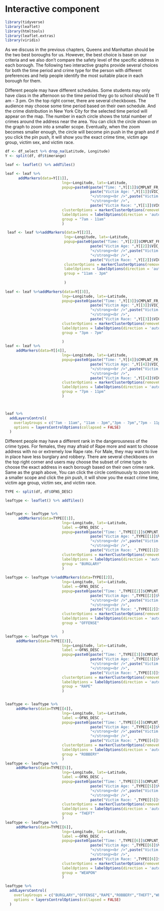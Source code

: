 # Interactive component

```r
library(tidyverse)
library(leaflet)
library(htmltools)
library(leaflet.extras)
library(viridis)
```

As we discuss in the previous chapters, Queens and Manhattan should be the two best boroughs for us. However, the best choice is base on our criteria and we also don't compare the safety level of the specific address in each borough. The following two interactive graphs provide several choices for both the time period and crime type for the person with different preferences and help people identify the most suitable place in each borough for them.

Different people may have different schedules. Some students may only have class in the afternoon so the time period they go to school should be 11 am - 3 pm. On the top right corner, there are several checkboxes. The audience may choose some time period based on their own schedule. And the crime distribution in New York City for the selected time period will appear on the map. The number in each circle shows the total number of crimes around the address near the area. You can click the circle shown on the graph to zoom into a smaller scope. Eventually, when the zoom becomes smaller enough, the circle will become pin push in the graph and if you click the pin push, it will show you the exact crime time, victim age group, victim sex, and victim race. 

```r

df <- df_select %>% drop_na(Latitude, Longitude)
Y <- split(df, df$timerange)

leaf <- leaflet() %>% addTiles()

leaf <- leaf %>%
      addMarkers(data=Y[[1]],
                          lng=~Longitude, lat=~Latitude,
                          popup=paste0(paste("Time: ",Y[[1]]$CMPLNT_FR_TM),"</strong><br />",paste("Type: ",Y[[1]]$OFNS_DESC),"</strong><br />",
                                       paste("Victim Age: ",Y[[1]]$VIC_AGE_GROUP),
                                       "</strong><br />",paste("Victim Sex: ",Y[[1]]$VIC_SEX),
                                       "</strong><br />",
                                       paste("Victim Race: ",Y[[1]]$VIC_RACE)),
                          clusterOptions = markerClusterOptions(removeOutsideVisibleBounds = T),
                          labelOptions = labelOptions(direction = 'auto'),
                          group = "7am - 11am"
                          )

 leaf <- leaf %>%addMarkers(data=Y[[2]],
                           lng=~Longitude, lat=~Latitude,
                           popup=paste0(paste("Time: ",Y[[2]]$CMPLNT_FR_TM),"</strong><br />",paste("Type: ",Y[[2]]$OFNS_DESC),"</strong><br />",
                                       paste("Victim Age: ",Y[[2]]$VIC_AGE_GROUP),
                                       "</strong><br />",paste("Victim Sex: ",Y[[2]]$VIC_SEX),
                                       "</strong><br />",
                                       paste("Victim Race: ",Y[[2]]$VIC_RACE)),
                           clusterOptions = markerClusterOptions(removeOutsideVisibleBounds = T),
                           labelOptions = labelOptions(direction = 'auto'),
                           group = "11am - 3pm"
 
                           )
     
leaf <- leaf %>%addMarkers(data=Y[[3]],
                          lng=~Longitude, lat=~Latitude,
                          popup=paste0(paste("Time: ",Y[[3]]$CMPLNT_FR_TM),"</strong><br />",paste("Type: ",Y[[3]]$OFNS_DESC),"</strong><br />",
                                       paste("Victim Age: ",Y[[3]]$VIC_AGE_GROUP),
                                       "</strong><br />",paste("Victim Sex: ",Y[[3]]$VIC_SEX),
                                       "</strong><br />",
                                       paste("Victim Race: ",Y[[3]]$VIC_RACE)),
                          clusterOptions = markerClusterOptions(removeOutsideVisibleBounds = T),
                          labelOptions = labelOptions(direction = 'auto'),
                          group = "3pm - 7pm"

                          )
leaf <- leaf %>%
     addMarkers(data=Y[[4]],
                          lng=~Longitude, lat=~Latitude,
                          popup=paste0(paste("Time: ",Y[[4]]$CMPLNT_FR_TM),"</strong><br />",paste("Type: ",Y[[4]]$OFNS_DESC),"</strong><br />",
                                       paste("Victim Age: ",Y[[4]]$VIC_AGE_GROUP),
                                       "</strong><br />",paste("Victim Sex: ",Y[[4]]$VIC_SEX),
                                       "</strong><br />",
                                       paste("Victim Race: ",Y[[4]]$VIC_RACE)),
                          clusterOptions = markerClusterOptions(removeOutsideVisibleBounds = T),
                          labelOptions = labelOptions(direction = 'auto'),
                          group = "7pm - 11pm"
                          )



leaf %>%
  addLayersControl(
    overlayGroups = c("7am - 11am", "11am - 3pm","3pm - 7pm","7pm - 11pm"),
    options = layersControlOptions(collapsed = FALSE)
  )

```

Different people may have a different rank in the dangerousness of the crime types. For females, they may afraid of Rape more and want to choose address with no or extremely low Rape rate. For Male, they may want to live in place have less burglary and robbery. There are several checkboxes on the top right corner and users may choose the subset of crime type to choose the exact address in each borough based on their own crime rank. Same as the graph above, You can click the circle continuously to zoom into a smaller scope and click the pin push, it will show you the exact crime time, victim age group, victim sex, and victim race.  

```r
TYPE <- split(df, df$OFNS_DESC)

leaftype <- leaflet() %>% addTiles()


leaftype <- leaftype %>%
      addMarkers(data=TYPE[[1]],
                          lng=~Longitude, lat=~Latitude,
                          label =~OFNS_DESC , 
                          popup=paste0(paste("Time: ",TYPE[[1]]$CMPLNT_FR_TM),"</strong><br />",
                                       paste("Victim Age: ",TYPE[[1]]$VIC_AGE_GROUP),
                                       "</strong><br />",paste("Victim Sex: ",TYPE[[1]]$VIC_SEX),
                                       "</strong><br />",
                                       paste("Victim Race: ",TYPE[[1]]$VIC_RACE)),
                          clusterOptions = markerClusterOptions(removeOutsideVisibleBounds = T),
                          labelOptions = labelOptions(direction = 'auto'),
                          group = "BURGLARY"
                          )
     
leaftype <- leaftype %>%addMarkers(data=TYPE[[2]],
                          lng=~Longitude, lat=~Latitude,
                          label =~OFNS_DESC , 
                          popup=paste0(paste("Time: ",TYPE[[2]]$CMPLNT_FR_TM),"</strong><br />",
                                       paste("Victim Age: ",TYPE[[2]]$VIC_AGE_GROUP),
                                       "</strong><br />",paste("Victim Sex: ",TYPE[[2]]$VIC_SEX),
                                       "</strong><br />",
                                       paste("Victim Race: ",TYPE[[2]]$VIC_RACE)),
                          clusterOptions = markerClusterOptions(removeOutsideVisibleBounds = T),
                          labelOptions = labelOptions(direction = 'auto'),
                          group = "OFFENSE"

                          )
leaftype <- leaftype %>%
     addMarkers(data=TYPE[[3]],
                          lng=~Longitude, lat=~Latitude,
                          label =~OFNS_DESC , 
                          popup=paste0(paste("Time: ",TYPE[[3]]$CMPLNT_FR_TM),"</strong><br />",
                                       paste("Victim Age: ",TYPE[[3]]$VIC_AGE_GROUP),
                                       "</strong><br />",paste("Victim Sex: ",TYPE[[3]]$VIC_SEX),
                                       "</strong><br />",
                                       paste("Victim Race: ",TYPE[[3]]$VIC_RACE)),
                          clusterOptions = markerClusterOptions(removeOutsideVisibleBounds = T),
                          labelOptions = labelOptions(direction = 'auto'),
                          group = "RAPE"
                          )


leaftype <- leaftype %>%
     addMarkers(data=TYPE[[4]],
                          lng=~Longitude, lat=~Latitude,
                          label =~OFNS_DESC , 
                          popup=paste0(paste("Time: ",TYPE[[4]]$CMPLNT_FR_TM),"</strong><br />",
                                       paste("Victim Age: ",TYPE[[4]]$VIC_AGE_GROUP),
                                       "</strong><br />",paste("Victim Sex: ",TYPE[[4]]$VIC_SEX),
                                       "</strong><br />",
                                       paste("Victim Race: ",TYPE[[4]]$VIC_RACE)),
                          clusterOptions = markerClusterOptions(removeOutsideVisibleBounds = T),
                          labelOptions = labelOptions(direction = 'auto'),
                          group = "ROBBERY"
                          )
leaftype <- leaftype %>%
     addMarkers(data=TYPE[[5]],
                          lng=~Longitude, lat=~Latitude,
                          label =~OFNS_DESC , 
                          popup=paste0(paste("Time: ",TYPE[[5]]$CMPLNT_FR_TM),"</strong><br />",
                                       paste("Victim Age: ",TYPE[[5]]$VIC_AGE_GROUP),
                                       "</strong><br />",paste("Victim Sex: ",TYPE[[5]]$VIC_SEX),
                                       "</strong><br />",
                                       paste("Victim Race: ",TYPE[[5]]$VIC_RACE)),
                          clusterOptions = markerClusterOptions(removeOutsideVisibleBounds = T),
                          labelOptions = labelOptions(direction = 'auto'),
                          group = "THEFT"
                          )
leaftype <- leaftype %>%
     addMarkers(data=TYPE[[6]],
                          lng=~Longitude, lat=~Latitude,
                          label =~OFNS_DESC , 
                          popup=paste0(paste("Time: ",TYPE[[6]]$CMPLNT_FR_TM),"</strong><br />",
                                       paste("Victim Age: ",TYPE[[6]]$VIC_AGE_GROUP),
                                       "</strong><br />",paste("Victim Sex: ",TYPE[[6]]$VIC_SEX),
                                       "</strong><br />",
                                       paste("Victim Race: ",TYPE[[6]]$VIC_RACE)),
                          clusterOptions = markerClusterOptions(removeOutsideVisibleBounds = T),
                          labelOptions = labelOptions(direction = 'auto'),
                          group = "WEAPON"
                          )

leaftype %>%
  addLayersControl(
    overlayGroups = c("BURGLARY","OFFENSE","RAPE","ROBBERY","THEFT","WEAPON"),
    options = layersControlOptions(collapsed = FALSE)
  )
```
